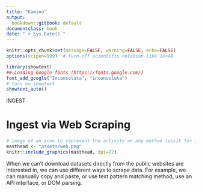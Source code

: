 ```yaml
---
title: "Kamino"
output:
  bookdown::gitbook: default
documentclass: book
date: "`r Sys.Date()`"
---
```


```r

knitr::opts_chunk$set(message=FALSE, warning=FALSE, echo=FALSE)
options(scipen=999)  # turn-off scientific notation like 1e+48

library(showtext)
## Loading Google fonts (https://fonts.google.com/)
font_add_google("Inconsolata", "inconsolata")
# turn on showtext
showtext_auto()

```

INGEST  


# Ingest via Web Scraping

```r
# image of an icon to represent the activity or any method (visit for icon https://thenounproject.com/search/?q=attribute&i=4326168)
masthead <- "assets/web.png"
knitr::include_graphics(masthead, dpi=72)
```

When we can't download datasets directly from the public websites are interested in, we can use different ways to scrape data. For example, we can manually copy and paste, or use text pattern matching method, use an API interface, or DOM parsing. 
